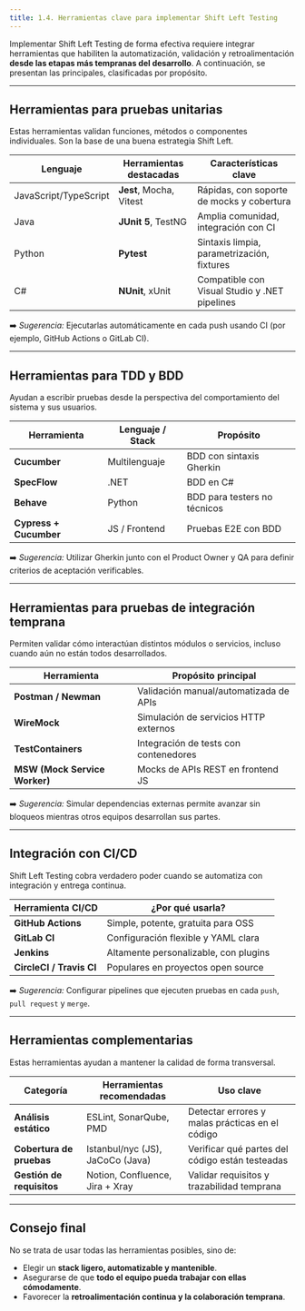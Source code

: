 ```yaml
---
title: 1.4. Herramientas clave para implementar Shift Left Testing
---
```



Implementar Shift Left Testing de forma efectiva requiere integrar herramientas que habiliten la automatización, validación y retroalimentación **desde las etapas más tempranas del desarrollo**. A continuación, se presentan las principales, clasificadas por propósito.

---

## Herramientas para pruebas unitarias

Estas herramientas validan funciones, métodos o componentes individuales. Son la base de una buena estrategia Shift Left.

| Lenguaje              | Herramientas destacadas       | Características clave                             |
| --------------------- | ----------------------------- | ------------------------------------------------- |
| JavaScript/TypeScript | **Jest**, Mocha, Vitest       | Rápidas, con soporte de mocks y cobertura         |
| Java                  | **JUnit 5**, TestNG           | Amplia comunidad, integración con CI              |
| Python                | **Pytest**                    | Sintaxis limpia, parametrización, fixtures        |
| C#                    | **NUnit**, xUnit              | Compatible con Visual Studio y .NET pipelines     |

➡️ *Sugerencia:* Ejecutarlas automáticamente en cada push usando CI (por ejemplo, GitHub Actions o GitLab CI).

---

## Herramientas para TDD y BDD

Ayudan a escribir pruebas desde la perspectiva del comportamiento del sistema y sus usuarios.

| Herramienta            | Lenguaje / Stack               | Propósito                            |
| ---------------------- | ------------------------------ | ------------------------------------ |
| **Cucumber**           | Multilenguaje                  | BDD con sintaxis Gherkin             |
| **SpecFlow**           | .NET                           | BDD en C#                            |
| **Behave**             | Python                         | BDD para testers no técnicos         |
| **Cypress + Cucumber** | JS / Frontend                  | Pruebas E2E con BDD                  |

➡️ *Sugerencia:* Utilizar Gherkin junto con el Product Owner y QA para definir criterios de aceptación verificables.

---

## Herramientas para pruebas de integración temprana

Permiten validar cómo interactúan distintos módulos o servicios, incluso cuando aún no están todos desarrollados.

| Herramienta                   | Propósito principal                      |
| ----------------------------- | ---------------------------------------- |
| **Postman / Newman**          | Validación manual/automatizada de APIs  |
| **WireMock**                  | Simulación de servicios HTTP externos    |
| **TestContainers**            | Integración de tests con contenedores    |
| **MSW (Mock Service Worker)** | Mocks de APIs REST en frontend JS       |

➡️ *Sugerencia:* Simular dependencias externas permite avanzar sin bloqueos mientras otros equipos desarrollan sus partes.

---

## Integración con CI/CD

Shift Left Testing cobra verdadero poder cuando se automatiza con integración y entrega continua.

| Herramienta CI/CD       | ¿Por qué usarla?                        |
| ----------------------- | --------------------------------------- |
| **GitHub Actions**      | Simple, potente, gratuita para OSS      |
| **GitLab CI**           | Configuración flexible y YAML clara     |
| **Jenkins**             | Altamente personalizable, con plugins   |
| **CircleCI / Travis CI**| Populares en proyectos open source      |

➡️ *Sugerencia:* Configurar pipelines que ejecuten pruebas en cada `push`, `pull request` y `merge`.

---

## Herramientas complementarias

Estas herramientas ayudan a mantener la calidad de forma transversal.

| Categoría                | Herramientas recomendadas         | Uso clave                                       |
| ------------------------ | --------------------------------- | ---------------------------------------------- |
| **Análisis estático**    | ESLint, SonarQube, PMD            | Detectar errores y malas prácticas en el código |
| **Cobertura de pruebas** | Istanbul/nyc (JS), JaCoCo (Java)  | Verificar qué partes del código están testeadas |
| **Gestión de requisitos**| Notion, Confluence, Jira + Xray   | Validar requisitos y trazabilidad temprana      |

---

## Consejo final

No se trata de usar todas las herramientas posibles, sino de:

- Elegir un **stack ligero, automatizable y mantenible**.
- Asegurarse de que **todo el equipo pueda trabajar con ellas cómodamente**.
- Favorecer la **retroalimentación continua y la colaboración temprana**.

<DocsRating />